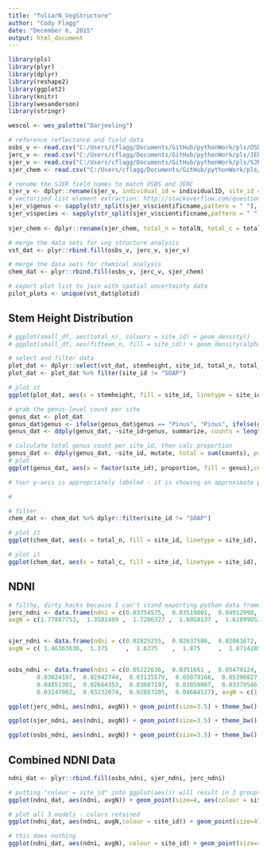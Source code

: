 ```yaml
---
title: "foliarN_VegStructure"
author: "Cody Flagg"
date: "December 6, 2015"
output: html_document
---
```



```r
library(pls)
library(plyr)
library(dplyr)
library(reshape2)
library(ggplot2)
library(knitr)
library(wesanderson)
library(stringr)

wescol <- wes_palette("Darjeeling")

# reference reflectance and field data
osbs_v <- read.csv("C:/Users/cflagg/Documents/GitHub/pythonWork/pls/OSBS_2014_foliarChem_vegStr.csv")
jerc_v <- read.csv("C:/Users/cflagg/Documents/GitHub/pythonWork/pls/JERC_2014_foliarChem_vegStr.csv")
sjer_v <- read.csv("C:/Users/cflagg/Documents/GitHub/pythonWork/pls/SJER_2013_vegStr.csv")
sjer_chem <- read.csv("C:/Users/cflagg/Documents/GitHub/pythonWork/pls/SJER_2013_foliarChem.csv")

# rename the SJER field names to match OSBS and JERC  
sjer_v <- dplyr::rename(sjer_v, individual_id = individualID, site_id = siteid)
# vectorized list element extraction: http://stackoverflow.com/questions/2803460/how-to-get-the-second-sub-element-of-every-element-in-a-list-in-r
sjer_v$genus <- sapply(str_split(sjer_v$scientificname,pattern = " "), "[[", 1)
sjer_v$species <- sapply(str_split(sjer_v$scientificname,pattern = " "), "[[", 2)
  
sjer_chem <- dplyr::rename(sjer_chem, total_n = totalN, total_c = totalC, individual_id = individualID)

# merge the data sets for veg structure analysis
vst_dat <- plyr::rbind.fill(osbs_v, jerc_v, sjer_v)

# merge the data sets for chemical analysis
chem_dat <- plyr::rbind.fill(osbs_v, jerc_v, sjer_chem)

# export plot list to join with spatial uncertainty data
pilot_plots <- unique(vst_dat$plotid)

```

## Stem Height Distribution

```r
# ggplot(small_df, aes(total_n), colours = site_id) + geom_density() 
# ggplot(small_df, aes(fifteen_n, fill = site_id)) + geom_density(alpha = 0.2) + theme_bw() + xlab("% Nitrogen")+ ylab("Density")

# select and filter data
plot_dat <- dplyr::select(vst_dat, stemheight, site_id, total_n, total_c, mass_per_area, fifteen_n, thirteen_c, individual_id, taxonid, genus, species)
plot_dat <- plot_dat %>% filter(site_id != "SOAP")

# plot it
ggplot(plot_dat, aes(x = stemheight, fill = site_id, linetype = site_id), colors = wes_col) + geom_density(aes(y=..scaled..),alpha=0.4, size=1.2) + theme_bw() + xlab("Stem Height (m)") + ylab("Density")+ ggtitle("Stem Height by Site")
```


```r
# grab the genus-level count per site
genus_dat <- plot_dat
genus_dat$genus <- ifelse(genus_dat$genus == "Pinus", "Pinus", ifelse(genus_dat$genus == "Quercus", "Quercus", "Other"))
genus_dat <- ddply(genus_dat, ~site_id+genus, summarize, counts = length(species))

# calculate total genus count per site_id, then calc proportion
genus_dat <- ddply(genus_dat, ~site_id, mutate, total = sum(counts), proportion = counts/total)
# plot
ggplot(genus_dat, aes(x = factor(site_id), proportion, fill = genus),colors = wes_col) + geom_bar(stat="identity") + xlab("Site") + ylab("Proportion of Foliar Samples") + ggtitle("Foliar Samples by Plant Genus") + theme_bw()
```

```r
# Your y-axis is appropriately labeled - it is showing an approximate probability density curve for these data. A density curve can take on point values greater than one, but must be non-negative everywhere and the integral of the whole curve must be equal to one. Check out the Wikipedia article on probability density functions. If you need the y-axis to be less than one, try a histogram with geom_hist(). 

# 

# filter
chem_dat <- chem_dat %>% dplyr::filter(site_id != "SOAP")

# plot it
ggplot(chem_dat, aes(x = total_n, fill = site_id, linetype = site_id), colors = wes_col) + geom_density(aes(y = ..scaled..),alpha=0.4, size=1.2) + theme_bw() + xlab("% Nitrogen") + ylab("Probability Density (scaled to 1)") + ggtitle("Nitrogen Content by Site") 
```

```r

# plot it
ggplot(chem_dat, aes(x = total_c, fill = site_id, linetype = site_id), colors = wes_col) + geom_density(alpha=0.4, size=1.2) + theme_bw() + xlab("% Carbon") + ylab("Probability Density (scaled to 1)") + ggtitle("Carbon Content by Site")
```

## NDNI

```r
# filthy, dirty hacks because I can't stand exporting python data frames
jerc_ndni <- data.frame(ndni = c(0.03754575,  0.03519801,  0.04912998,  0.03887176,  0.03253981, 0.0326455 ,  0.03581944,  0.03742074,  0.03499109,  0.0376712 ,0.03721697,  0.0323614 ,  0.04175081,  0.03785565,  0.03803404,0.04341954,  0.04212729),
avgN = c(1.77887753,  1.3581499 ,  1.7286327 ,  1.6058137 ,  1.61899053,1.4614277 ,  1.6298325 ,  1.55414365,  1.52968035,  1.28296597,1.6493719 ,  2.1887554 ,  1.71025765,  1.33459525,  1.33841715,1.5472149 ,  1.4920822), site_id = rep("JERC", 17))


sjer_ndni <- data.frame(ndni = c(0.02825255,  0.02637586,  0.02861672,  0.02626527,  0.02781514,0.02918678,  0.02768804,  0.02524401,  0.03097983,  0.02594361,0.02964788,  0.02690855,  0.02810072,  0.02827542,  0.02695483),
avgN = c( 1.46363636,  1.375     ,  1.6375    ,  1.875     ,  1.87142857,1.32      ,  1.2125    ,  1.33333333,  1.4       ,  1.9       , 1.38      ,  1.6       ,  1.51666667,  1.24      ,  2.2), site_id = rep("SJER", 15))


osbs_ndni <- data.frame(ndni = c(0.05222636,  0.0351661 ,  0.05479124,  0.02884115,  0.03701876,
        0.03024197,  0.02942744,  0.03135579,  0.05079166,  0.05390827,
        0.04851301,  0.02664353,  0.03087197,  0.03859087,  0.03379546,
        0.03247082,  0.03232074,  0.02887205,  0.04684527), avgN = c(1.8511326 ,  0.7318521 ,  1.31530557,  1.05164845,  1.68218235,1.0794374 ,  1.1535965 ,  0.6706812 ,  2.107867  ,  1.532048  ,1.10755733,  1.32534795,  1.92002763,  1.5034832 ,  0.6828276 ,0.8406297 ,  0.96103   ,  0.8184837 ,  0.9669018 ), site_id = rep("OSBS", 19))

ggplot(jerc_ndni, aes(ndni, avgN)) + geom_point(size=3.5) + theme_bw() + stat_smooth(method = "lm", size =2, alpha = 0.3) + annotate("text", x = c(0.045, 0.045), y = c(2,1.9), label = c("R2 = 0.0", "p = 0.85"), size = 10) + xlab("Average NDNI per plot") + ylab("Average %N per plot") + ggtitle("NDNI vs. Foliar N: JERC")
```

```r
ggplot(sjer_ndni, aes(ndni, avgN)) + geom_point(size=3.5) + theme_bw() + stat_smooth(method = "lm", size =2, alpha = 0.3) + annotate("text", x = c(0.03, 0.03), y = c(2,1.85), label = c("R2 = 0.12","p = 0.21"), size = 10) + xlab("Average NDNI per plot") + ylab("Average %N per plot") + ggtitle("NDNI vs. Foliar N: SJER")

```

```r
ggplot(osbs_ndni, aes(ndni, avgN)) + geom_point(size=3.5) + theme_bw() + stat_smooth(method = "lm", size =2, alpha = 0.3) + annotate("text", x = c(0.045,0.045), y = c(1.8,1.65), label = c("R2 = 0.21", "p = 0.05"), size = 10) + xlab("Average NDNI per plot") + ylab("Average %N per plot") + ggtitle("NDNI vs. Foliar N: OSBS")

```

## Combined NDNI Data

```r

ndni_dat <- plyr::rbind.fill(osbs_ndni, sjer_ndni, jerc_ndni)

# putting "colour = site_id" into ggplot(aes()) will result in 3 groups for 3 linear models -- putting it in geom_point(aes()) results in just modifying the color scheme of the points (1 linear model with all points combined)
ggplot(ndni_dat, aes(ndni, avgN)) + geom_point(size=4, aes(colour = site_id)) + stat_smooth(method = "lm", formula = y ~ x)

# plot all 3 models - colors retained
ggplot(ndni_dat, aes(ndni, avgN,colour = site_id)) + geom_point(size=4) + stat_smooth(method = "lm", formula = y ~ x)

# this does nothing
ggplot(ndni_dat, aes(ndni, avgN), colour = site_id) + geom_point(size=4) + stat_smooth(method = "lm", formula = y ~ x)
```



